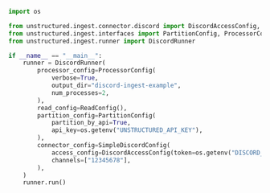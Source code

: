 ```python Python
import os

from unstructured.ingest.connector.discord import DiscordAccessConfig, SimpleDiscordConfig
from unstructured.ingest.interfaces import PartitionConfig, ProcessorConfig, ReadConfig
from unstructured.ingest.runner import DiscordRunner

if __name__ == "__main__":
    runner = DiscordRunner(
        processor_config=ProcessorConfig(
            verbose=True,
            output_dir="discord-ingest-example",
            num_processes=2,
        ),
        read_config=ReadConfig(),
        partition_config=PartitionConfig(
            partition_by_api=True,
            api_key=os.getenv("UNSTRUCTURED_API_KEY"),
        ),
        connector_config=SimpleDiscordConfig(
            access_config=DiscordAccessConfig(token=os.getenv("DISCORD_TOKEN")),
            channels=["12345678"],
        ),
    )
    runner.run()
```
